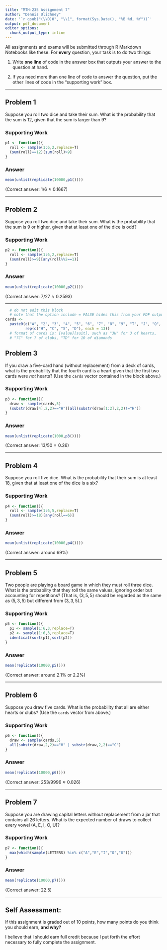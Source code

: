 ---
title: "MTH-235 Assignment 7"
author: "Dennis Ulichney"
date: '`r gsub("(\\D)0", "\\1", format(Sys.Date(), "%B %d, %Y"))`'
output: pdf_document
editor_options:
  chunk_output_type: inline
---


All assignments and exams will be submitted through R Markdown Notebooks like
these. For **every** question, your task is to do two things:

1. Write **one line** of code in the answer box that outputs your answer to the
question at hand.

2. If you need more than one line of code to answer the question, put the other
lines of code in the "supporting work" box.

---

## Problem 1
Suppose you roll two dice and take their sum. What is the probability that the
sum is 12, given that the sum is larger than 9?

### Supporting Work
```{r}
p1 <- function(){
  roll <- sample(1:6,2,replace=T)
  (sum(roll)==12)[sum(roll)>9]
}
```

### Answer
```{r}
mean(unlist(replicate(10000,p1())))
```

(Correct answer: $1/6 \approx 0.1667$)

---

## Problem 2
Suppose you roll two dice and take their sum. What is the probability that the
sum is 9 or higher, given that at least one of the dice is odd?

### Supporting Work

```{r}
p2 <- function(){
  roll <- sample(1:6,2,replace=T)
  (sum(roll)>=9)[any(roll%%2==1)]
}
```

### Answer

```{r}
mean(unlist(replicate(10000,p2())))
```

(Correct answer: $7/27 \approx 0.2593$)

---

```{r, include = FALSE}
  # do not edit this block
  # note that the option include = FALSE hides this from your PDF output
cards <- 
  paste0(c("A", "2", "3", "4", "5", "6", "7", "8", "9", "T", "J", "Q", "K"),
         rep(c("H", "C", "S", "D"), each = 13))
  # format of cards is: [value][suit], such as "3H" for 3 of hearts,
  # "7C" for 7 of clubs, "TD" for 10 of diamonds
```

## Problem 3

If you draw a five-card hand (without replacement) from a deck of cards, what is
the probability that the fourth card is a heart given that the first two cards
were *not* hearts? (Use the `cards` vector contained in the block above.)


### Supporting Work
```{r}
p3 <- function(){
  draw <- sample(cards,5)
  (substr(draw[4],2,2)=="H")[all(substr(draw[1:2],2,2)!="H")]
}
```

### Answer
```{r}
mean(unlist(replicate(1000,p3())))
```

(Correct answer: $13/50 = 0.26$)

---

## Problem 4
Suppose you roll five dice. What is the probability that their sum is at least
18, given that at least one of the dice is a six?

### Supporting Work

```{r}
p4 <- function(){
  roll <- sample(1:6,5,replace=T)
  (sum(roll)>=18)[any(roll==6)]
}
```

### Answer
```{r}
mean(unlist(replicate(10000,p4())))
```

(Correct answer: around $69\%$)

---

## Problem 5
Two people are playing a board game in which they must roll three dice. What is
the probability that they roll the same values, ignoring order but accounting
for repetitions? (That is, $(3, 5, 5)$ should be regarded as the same as 
$(5, 3, 5)$ but different from $(3, 3, 5)$.)

### Supporting Work
```{r}
p5 <- function(){
  p1 <- sample(1:6,3,replace=T)
  p2 <- sample(1:6,3,replace=T)
  identical(sort(p1),sort(p2))
}
```

### Answer
```{r}
mean(replicate(10000,p5()))
```

(Correct answer: around $2.1\%$ or $2.2\%$)

---

## Problem 6

Suppose you draw five cards. What is the probability that all are either hearts
or clubs? (Use the `cards` vector from above.)

### Supporting Work
```{r}
p6 <- function(){
  draw <- sample(cards,5)
  all(substr(draw,2,2)=="H" | substr(draw,2,2)=="C")
}
```

### Answer
```{r}
mean(replicate(10000,p6()))
```

(Correct answer: $253/9996 \approx 0.026$)

---

## Problem 7
Suppose you are drawing capital letters without replacement from a jar that
contains all 26 letters. What is the expected number of draws to collect every
vowel (A, E, I, O, U)?

### Supporting Work
```{r}
p7 <- function(){
  max(which(sample(LETTERS) %in% c("A","E","I","O","U")))
}
```

### Answer
```{r}
mean(replicate(10000,p7()))
```

(Correct answer: $22.5$)

---


## Self Assessment:

If this assignment is graded out of 10 points, how many points do you think you
should earn, **and why?**

<!-- type your response to the self assessment below this line -->
I believe that I should earn full credit because I put forth the effort necessary to fully complete the assignment.



